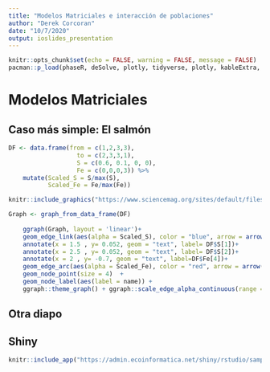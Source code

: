 ```yaml
---
title: "Modelos Matriciales e interacción de poblaciones"
author: "Derek Corcoran"
date: "10/7/2020"
output: ioslides_presentation
---
```


```r
knitr::opts_chunk$set(echo = FALSE, warning = FALSE, message = FALSE)
pacman::p_load(phaseR, deSolve, plotly, tidyverse, plotly, kableExtra, tidygraph, ggraph, igraph)
```

# Modelos Matriciales

## Caso más simple: El salmón


```r
DF <- data.frame(from = c(1,2,3,3), 
                   to = c(2,3,3,1),  
                   S = c(0.6, 0.1, 0, 0),
                   Fe = c(0,0,0,3)) %>% 
    mutate(Scaled_S = S/max(S),
           Scaled_Fe = Fe/max(Fe))

knitr::include_graphics("https://www.sciencemag.org/sites/default/files/styles/article_main_image_-_1280w__no_aspect_/public/salmon_16x9.jpg")
```


```r
Graph <- graph_from_data_frame(DF)
  
    ggraph(Graph, layout = 'linear')+
    geom_edge_link(aes(alpha = Scaled_S), color = "blue", arrow = arrow()) +
    annotate(x = 1.5 , y= 0.052, geom = "text", label= DF$S[1])+
    annotate(x = 2.5 , y= 0.052, geom = "text", label= DF$S[2])+
    annotate(x = 2 , y= -0.7, geom = "text", label=DF$Fe[4])+
    geom_edge_arc(aes(alpha = Scaled_Fe), color = "red", arrow = arrow()) +
    geom_node_point(size = 4)  +
    geom_node_label(aes(label = name)) +
    ggraph::theme_graph() + ggraph::scale_edge_alpha_continuous(range =c(0,1), guide = "none")

```

## Otra diapo

## Shiny



```r
knitr::include_app("https://admin.ecoinformatica.net/shiny/rstudio/sample-apps/Ecologia/Matriciales/", height = "100%")
```

